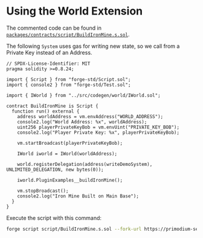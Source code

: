 # Using the World Extension

The commented code can be found in [`packages/contracts/script/BuildIronMine.s.sol`](https://github.com/primodiumxyz/developer/tree/main/examples/WriteDemo/packages/contracts/script/BuildIronMine.s.sol).

The following `System` uses gas for writing new state, so we call from a Private Key instead of an Address.

```solidity filename="examples/WriteDemo/packages/contracts/script/BuildIronMine.s.sol"
// SPDX-License-Identifier: MIT
pragma solidity >=0.8.24;

import { Script } from "forge-std/Script.sol";
import { console2 } from "forge-std/Test.sol";

import { IWorld } from "../src/codegen/world/IWorld.sol";

contract BuildIronMine is Script {
  function run() external {
    address worldAddress = vm.envAddress("WORLD_ADDRESS");
    console2.log("World Address: %x", worldAddress);
    uint256 playerPrivateKeyBob = vm.envUint("PRIVATE_KEY_BOB");
    console2.log("Player Private Key: %x", playerPrivateKeyBob);

    vm.startBroadcast(playerPrivateKeyBob);

    IWorld iworld = IWorld(worldAddress);

    world.registerDelegation(address(writeDemoSystem), UNLIMITED_DELEGATION, new bytes(0));

    iworld.PluginExamples__buildIronMine();

    vm.stopBroadcast();
    console2.log("Iron Mine Built on Main Base");
  }
}
```

Execute the script with this command:

```bash
forge script script/BuildIronMine.s.sol --fork-url https://primodium-sepolia.rpc.caldera.xyz/http --broadcast
```
